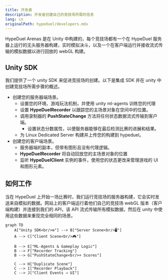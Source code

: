 ```yaml
---
title: 开发者
description: 开发者创建自己的竞技场所需的信息
lang: cn
originalPath: hypeduel/developers.mdx
---
```

HypeDuel Arenas 是在 Unity 中构建的，每个竞技场都有一个在 HypeDuel 服务器上运行的无头服务器构建，实时模拟决斗，以及一个在客户端运行并接收流式传输的模拟数据以进行回放的 webGL 构建。

## Unity SDK

我们提供了一个 unity SDK 来促进竞技场的创建。以下是集成 SDK 并在 unity 中创建竞技场所需步骤的概述。

- 创建您的服务器端场景。
  - 设置您的环境、游戏玩法机制，并使用 unity ml-agents 训练您的代理
  - 设置 **HypeDuelRecorder** 以跟踪您的主场景对象在空间中的位置。
  - 调用录制器的 **PushStateChange** 方法将任何状态数据流式传输到客户端。
    - 设置状态分数属性，以便服务器能够在最后检测比赛的进展和结果。
  - 为 Linux Dedicated Server 构建并上传您的构建到 hypeduel。
- 创建您的客户端场景。
  - 服务器端的副本，但带有图形且没有代理逻辑。
  - **HypeDuelRecorder** 将自动回放您的主场景对象的位置
  - 监听 **HypeDuelClient** 实例的事件，使用您的状态更改来管理游戏的 UI 和图形元素。

## 如何工作

当在 HypeDuel 上开始一场比赛时，我们运行竞技场的服务器构建，它会实时发送来自模拟的数据。网站上的客户端运行着他们自己的竞技场 webGL 版本（客户端构建）并连接到我们的 API，该 API 流式传输所有模拟数据，然后在 unity 中使用这些数据来重现完全相同的场景。

```mermaid
graph TD
    A["Unity SDK<br/>⚙️"] --> B["Server Scene<br/>🖥️"]
    A --> C["Client Scene<br/>🎮"]

    B --> E["ML-Agents & Gameplay Logic"]
    B --> F["Recorder Tracking"]
    B --> G["PushStateChange<br/>+ Scores"]

    C --> H["Duplicate Scene"]
    C --> I["Recorder Playback"]
    C --> J["Client Events → UI"]

```
